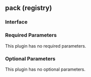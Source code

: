 ## pack (registry)

### Interface

### Required Parameters

This plugin has no required parameters.

### Optional Parameters

This plugin has no optional parameters.
